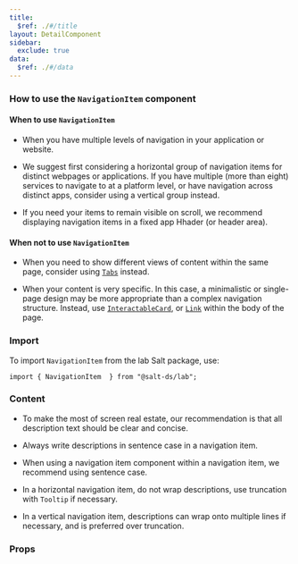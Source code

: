```yaml
---
title:
  $ref: ./#/title
layout: DetailComponent
sidebar:
  exclude: true
data:
  $ref: ./#/data
---
```


### How to use the `NavigationItem` component

#### When to use `NavigationItem`

- When you have multiple levels of navigation in your application or website.

- We suggest first considering a horizontal group of navigation items for distinct webpages or applications. If you have multiple (more than eight) services to navigate to at a platform level, or have navigation across distinct apps, consider using a vertical group instead.

- If you need your items to remain visible on scroll, we recommend displaying navigation items in a fixed app Hhader (or header area).

#### When not to use `NavigationItem`

- When you need to show different views of content within the same page, consider using [`Tabs`](https://storybook.saltdesignsystem.com/?path=/docs/documentation-lab-tabs--docs) instead.

- When your content is very specific. In this case, a minimalistic or single-page design may be more appropriate than a complex navigation structure. Instead, use [`InteractableCard`](../card), or [`Link`](../link) within the body of the page.

### Import

To import `NavigationItem` from the lab Salt package, use:

```
import { NavigationItem  } from "@salt-ds/lab";
```

### Content

- To make the most of screen real estate, our recommendation is that all description text should be clear and concise.

- Always write descriptions in sentence case in a navigation item.

- When using a navigation item component within a navigation item, we recommend using sentence case.

- In a horizontal navigation item, do not wrap descriptions, use truncation with `Tooltip` if necessary.

- In a vertical navigation item, descriptions can wrap onto multiple lines if necessary, and is preferred over truncation.

### Props

<PropsTable packageName="lab" componentName="NavigationItem" />
